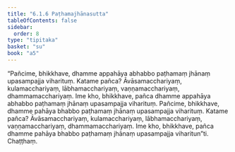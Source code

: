 ```yaml
---
title: "6.1.6 Paṭhamajhānasutta"
tableOfContents: false
sidebar:
  order: 8
type: "tipitaka"
basket: "su"
book: "a5"
---
```



<DynamicBreadcrumb />

<Division number="256" book="a5" bookNo="16" page="239">

<Paragraph number="1361" book="a5">
“Pañcime, bhikkhave, dhamme appahāya abhabbo paṭhamaṃ jhānaṃ upasampajja viharituṃ. Katame pañca? Āvāsamacchariyaṃ, kulamacchariyaṃ, lābhamacchariyaṃ, vaṇṇamacchariyaṃ, dhammamacchariyaṃ. Ime kho, bhikkhave, pañca dhamme appahāya abhabbo paṭhamaṃ jhānaṃ upasampajja viharituṃ.
</Paragraph>

<Paragraph number="1362" book="a5">
Pañcime, bhikkhave, dhamme pahāya bhabbo paṭhamaṃ jhānaṃ upasampajja viharituṃ. Katame pañca? Āvāsamacchariyaṃ, kulamacchariyaṃ, lābhamacchariyaṃ, vaṇṇamacchariyaṃ, dhammamacchariyaṃ. Ime kho, bhikkhave, pañca dhamme pahāya bhabbo paṭhamaṃ jhānaṃ upasampajja viharitun”ti.

</Paragraph>
</Division>

<Paragraph number="1363" type="center" book="a5">
Chaṭṭhaṃ.
</Paragraph>